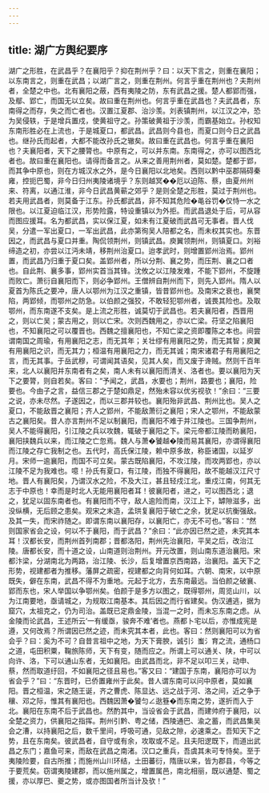 ```yaml
---
---
---
```

title: 湖广方舆纪要序
---



湖广之形胜，在武昌乎？在襄阳乎？抑在荆州乎？曰：以天下言之，则重在襄阳；以东南言之，则重在武昌；以湖广言之，则重在荆州。何言乎重在荆州也？夫荆州者，全楚之中也。北有襄阳之蔽，西有夷陵之防，东有武昌之援。楚人都郢而强，及鄢、郢亡，而国无以立矣。故曰重在荆州也。何言乎重在武昌也？夫武昌者，东南得之而存，失之而亡者也。汉置江夏郡、治沙羡。刘表镇荆州，以江汉之冲，恐为吴侵轶，于是增兵置戍，使黄祖守之。孙策破黄祖于沙羡，而霸基始立。孙权知东南形胜必在上流也，于是城夏口，都武昌。武昌则今县也，而夏口则今日之武昌也。继孙氏而起者，大都不能改孙氏之辙矣。故曰重在武昌也。何言乎重在襄阳也？夫襄阳者，天下之腰膂也。中原有之，可以并东南。东南得之，亦可以图西北者也。故曰重在襄阳也。请得而备言之。从来之善用荆州者，莫如楚。楚都于郢，而其争中原也，则在方城汉水之外，是今日襄阳以北地矣。西则以黔中巫郡隔碍秦雍，控扼巴蜀，非今日归州夷陵诸境乎？东则越冥��厄以迫陈、蔡，由夏州州来、符离，以通江淮，非今日武昌黄蕲之郊乎？是则全楚之形胜，莫过于荆州也。若夫用武昌者，则莫备于江东。孙氏都武昌，非不知其危险�黾谷罚�仅恃一水之限也。以江夏迫临江汉，形势险露，特设重镇以为外拒。而武昌退处于后，可从容而图应援耳。名为都武昌，实以保江夏，如未有江夏破而武昌可无事者。晋人伐吴，分遣一军出夏口，一军出武昌，此亦第徇吴人陪都之名，而未权其实也。东晋因之，而武昌与夏口并重。陶侃领荆州，则镇武昌。庾翼领荆州，则镇夏口。刘裕缔造之初，亦尝以江沔未靖，移荆州治夏口。迨孝武时，则增置郢州治焉。郢州置，而武昌乃归重于夏口矣。盖郢州者，所以分荆、襄之势，而压荆、襄之口者也。自此荆、襄多事，郢州实首当其锋。沈攸之以江陵发难，不能下郢州，不旋踵而败亡。萧衍自襄阳而下，则必争郢州。王僧辨自荆州而下，则先入郢州。隋人以夏首为陈氏之要冲，唐人以鄂州为江汉之重镇，皆昔郢州也。及南宋之衰也，襄樊陷，两郢倾，而鄂州之防急。以伯颜之强狡，不敢轻犯鄂州者，诚畏其险也。及取鄂州，而东南遂不支矣。是上流之形胜，诚莫切于武昌也。若夫襄阳者，西晋用之，则以亡吴；蒙古用之，则以亡宋。次则西魏用之，亦以亡梁。苻坚之陷襄阳也，不知襄阳之可以覆晋也。西魏之擅襄阳也，不知亡梁之资即覆陈之本也。间尝谓南国之周瑜，有用襄阳之志，而无其年；关壮缪有用襄阳之势，而无其智；庾翼有用襄阳之识，而无其力；桓温有用襄阳之力，而无其诚；南宋诸君子有用襄阳之言，而无其事。于岳武穆，可谓闻其语矣，见其人矣，而又废于谗贼。然则千百年来，北人以襄阳并东南者有之矣，南人未有以襄阳而清关、洛者也。要以襄阳为天下之要膂，则自若矣。客曰：“予闻之，武昌，水要也；荆州，路要也；襄阳，险要也。今由子之言，益信三郡之于楚如鼎足，然殆未容以优劣视欤！”余曰：“三要之说，亦未尽然。子遂因之，而以三郡并较也。襄阳殆非武昌、荆州比也。吴人之夏口，不能敌晋之襄阳；齐人之郢州，不能敌萧衍之襄阳；宋人之鄂州，不能敌蒙古之襄阳矣。昔人亦言荆州不足以制襄阳，而襄阳不难于并江陵也。三国争荆州，吴人不能得襄阳，引江陵之兵以攻魏，辄破于襄阳之下。梁元帝都江陵而眆襄阳，襄阳挟魏兵以来，而江陵之亡忽焉。魏人与萧�饕越�陵而易其襄阳，亦谓得襄阳而江陵之存亡我制之也。五代时，高氏保江陵，赖中原多故，称臣诸国，以延岁月。宋师一逾襄阳，而国不可立矣。蒙古既陷襄阳，不攻江陵，而攻两郢也，亦以江陵不足为我难也。噫！孙氏有夏口，有江陵，而独不得襄阳，故不能越汉江尺寸地。晋人有襄阳矣，乃谓汉水之险，不及大江，甚且轻戍江北，重戍江南，何其无志于中原也！幸而是时北人无能用襄阳者耳！彼襄阳者，进之，可以图西北；退之，犹足以固东南者也。有襄阳而不守，敌人逾险而南，汉江上下，罅隙滋多，出没纵横，无后顾之患矣。观宋之末造，孟珙复襄阳于破亡之余，犹足以抗衡强敌。及其一失，而宋祚随之。即谓东南以襄阳存，以襄阳亡，亦无不可也。”客曰：“然则国家省会之设，何以不于襄阳，而于武昌？”余曰：“此亦因已然之迹，未究其本耳！汉都长安，而荆州首列南郡；晋都洛阳，荆州先治襄阳，平吴之后，改治江陵。唐都长安，而十道之设，山南道则治荆州。开元改置，则山南东道治襄阳。宋都汴梁，分湖南北为两路，治江陵、长沙，后复增置京西南路，治襄阳。盖天下之形势，视建都者为推移。藩屏之疏密，视建都之向背何如耳。六朝、南宋，以中原既失，僻在东南，武昌不得不为重地。元起于北方，去东南最远。当伯颜之破襄、郢而东也，宋人举国以争鄂州矣。伯颜于是多方以图之，既得鄂州，周览山川，以为江南要地，亟请城之，为规取江南基本。其后因之而行省建矣。伪汉逋逃，据为窟穴，太祖克之，仍为司治。盖既已定鼎金陵，当混一之时，而未忘东南之虑。从金陵而论武昌，王述所云‘一有缓亟，骏奔不难’者也。燕都卜宅以后，亦惟成宪是遵，又何改焉？所谓因已然之迹，而未究其本者，此也。客曰：然则襄阳可以为省会乎？曰：奚为不可？自昔言祖中之地，为天下膏腴，诚引氵蚩氵育之流，通杨口之道，屯田积粟，鞠旅陈师，天下有变，随而应之。所谓上可以通关、陕，中可以向许、洛，下可以通山东者，无如襄阳。由武昌而北，非不足以叩三关，动申、蔡，然而取道纡回，不如襄阳之径且易也。”客又曰：“建国于东南，襄阳亦可以为省会乎？”曰：“东晋时，已侨置雍州于此矣。昔人谓东南可以问中原者，莫如襄阳。晋之桓温，宋之随王诞，齐之曹虎、陈显达、远之战于河、洛之间，近之争于穰、邓之际，惟其有襄阳也。西魏因萧�饕匀∠逖簦�而东南之势，遂折而入于北。襄阳在东南不后于武昌也。然酌其中，当设省会于武昌，而建帅府于襄阳，以全楚之资力，供襄阳之指挥。荆州引黔、粤之储，西陵通巴、渝之蓄，而武昌集吴会之漕，以持襄阳之后，数千里间，呼吸可通，见敌之隙，必速乘之。吾知天下之势，且在东南矣。彼武昌者，自守或有余，攻取或不足。且夫阳逻既下，而道出武昌之东门；嘉鱼可来，而敌在武昌之南渚。汉口之重兵，吾虞其未可专恃矣。至于夷陵险要，自古所推；而施州山川环结，土田蕃衍，隋唐以来，皆为郡县，今等之于要荒矣。窃谓夷陵建郡，而以施州属之，增置属邑，南北相丽，既以通楚、蜀之援，亦以厚巴、夔之势，或亦图国者所当计及欤！”